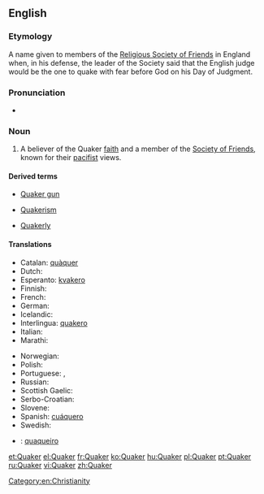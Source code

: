 {{also|Quäker}}
==English==

===Etymology===
A name given to members of the [[w:Religious Society of Friends|Religious Society of Friends]] in England when, in his defense, the leader of the Society said that the English judge would be the one to quake with fear before God on his Day of Judgment.

===Pronunciation===
* {{rhymes|eɪkə(r)}}

===Noun===
{{en-noun}}

# {{religion}} A believer of the Quaker [[faith]] and a member of the [[Society of Friends]], known for their [[pacifist]] views.

====Derived terms====
{{rel-top3|Terms derived from ''Quaker''}}
* [[Quaker gun]]
{{rel-mid3}}
* [[Quakerism]]
{{rel-mid3}}
* [[Quakerly]]
{{rel-bottom}}

====Translations====
{{trans-top|believer of the Quaker faith}}
* Catalan: [[quàquer]] {{m}}
* Dutch: {{t+|nl|quaker|m}}
* Esperanto: [[kvakero]]
* Finnish: {{t-|fi|kveekari}}
* French: {{t+|fr|quaker|m}}
* German: {{t+|de|Quäker|m}}
* Icelandic: {{t-|is|kvekari|m}}
* Interlingua: [[quakero]]
* Italian: {{t+|it|quacchero|m}}
* Marathi: {{t-|mr|क्वेकर|tr=kvekara|sc=Deva}}
{{trans-mid}}
* Norwegian: {{t-|no|kveker}}
* Polish: {{t-|pl|kwakier|m}}
* Portuguese: {{t+|pt|quacre|m|f}}, {{t-|pt|quáquer|m|f}}
* Russian: {{t+|ru|квакер|m|tr=kváker|sc=Cyrl}}
* Scottish Gaelic: {{t-|gd|Cuaigear|m}}
* Serbo-Croatian: {{t-|sh|kveker|m}}
* Slovene: {{t-|sl|kveker|m}}
* Spanish: [[cuáquero]]
* Swedish: {{t-|sv|kväkare}}
{{trans-bottom}}

{{checktrans-top}}
* {{ttbc|pt}}: [[quaqueiro]]
{{trans-mid}}
{{trans-bottom}}

[[Category:en:Christianity]]

[[et:Quaker]]
[[el:Quaker]]
[[fr:Quaker]]
[[ko:Quaker]]
[[hu:Quaker]]
[[pl:Quaker]]
[[pt:Quaker]]
[[ru:Quaker]]
[[vi:Quaker]]
[[zh:Quaker]]